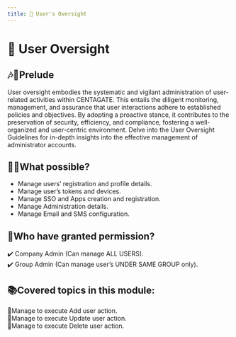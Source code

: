 ```yaml
---
title: 👀 User's Oversight
---
```


# 👀 User Oversight

## 🎶📖Prelude

User oversight embodies the systematic and vigilant administration of user-related activities within CENTAGATE. This entails the diligent monitoring, management, and assurance that user interactions adhere to established policies and objectives. By adopting a proactive stance, it contributes to the preservation of security, efficiency, and compliance, fostering a well-organized and user-centric environment. Delve into the User Oversight Guidelines for in-depth insights into the effective management of administrator accounts.


## 🤔💡What possible?

- Manage users’ registration and profile details.
- Manage user’s tokens and devices.
- Manage SSO and Apps creation and registration.
- Manage Administration details.
- Manage Email and SMS configuration.


## 🔐Who have granted permission?
✔️ Company Admin (Can manage ALL USERS).  
✔️ Group Admin (Can manage user’s UNDER SAME GROUP only).


## 📚Covered topics in this module:
📌Manage to execute Add user action.   
📌Manage to execute Update user action.     
📌Manage to execute Delete user action.      

